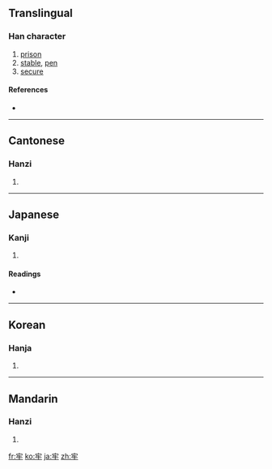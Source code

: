 {{also|牢}}
==Translingual==

===Han character===
{{Han char|rn=93|rad=牛|as=03|sn=7|four=3050<sub>2</sub>|canj=十竹手 (JHQ)}}

# [[prison]]
# [[stable]], [[pen]]
# [[secure]]

====References====
* {{Han ref|kx=0698.010|dkj=19934|dj=1110.020|hdz=31802.060|uh=7262|ud=29282|bh=A863|bd=43107}}

----

==Cantonese==

===Hanzi===
{{yue-hanzi|jyut=|y=lou4}}

# {{defn|Cantonese}}

----

==Japanese==

===Kanji===
{{ja-kanji|grade=|rs=牛03}}

# {{defn|Japanese}}

====Readings====
* {{ja-readings|on=[[ろう]] (rō)|kun=[[ひとや]] (hitoya), [[かたい]] (katai)}}

----

==Korean==

===Hanja===
{{ko-hanja|hangeul=뢰>뇌, 로>노|eumhun=|rv=roe>noe, ro>no|mr=roe>noe, ro>no|y=loy>noy, lo>no}}

# {{defn|Korean}}

----

==Mandarin==

===Hanzi===
{{cmn-hanzi|pin=[[láo]] ([[lao2]])|wg=lao<sup>2</sup>}}

# {{defn|Mandarin}}

[[fr:牢]]
[[ko:牢]]
[[ja:牢]]
[[zh:牢]]